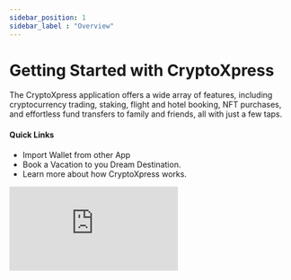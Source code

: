```yaml
---
sidebar_position: 1
sidebar_label : "Overview"
---
```


# Getting Started with CryptoXpress

<!-- IMPORT -->

<!-- BODY -->

<div className="overview-header">
  <div>
    <p>
      The CryptoXpress application offers a wide array of features, including cryptocurrency trading, staking, flight and hotel booking, NFT purchases, and effortless fund transfers to family and friends, all with just a few taps.
    </p>
    <h4>Quick Links</h4>
    <ul>
      <li>
        <Link to="/schema/quickstart">
          Import Wallet from other App
        </Link>
      </li>
      <li>
        <Link to="/getting-started/how-it-works/index">Book a Vacation to you Dream Destination.</Link>
      </li>
      <li>
        <Link to="/getting-started/how-it-works/index">Learn more about how CryptoXpress works.</Link>
      </li>
    </ul>
  </div>
  <iframe
    src="https://www.youtube.com/embed/pHqP_CqIo-8?si=5xCO0JVVwEB_--80"
    frameBorder="0"
    allow="accelerometer; autoplay; encrypted-media; gyroscope; picture-in-picture"
    allowFullScreen />
</div>
